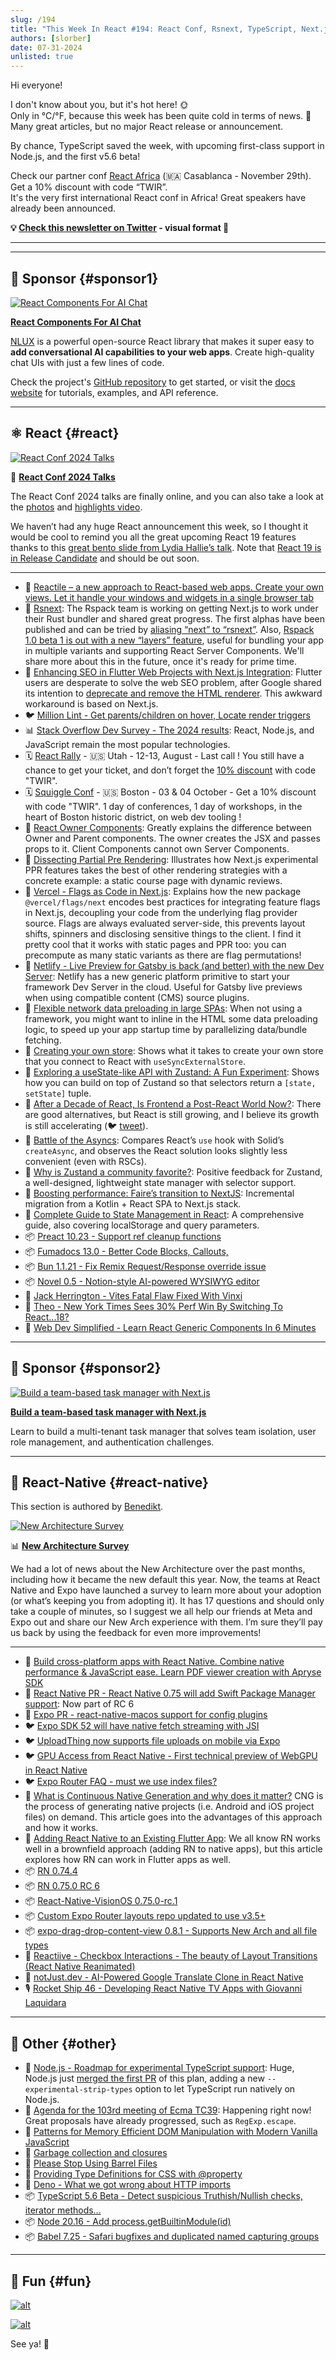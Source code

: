 ```yaml
---
slug: /194
title: "This Week In React #194: React Conf, Rsnext, TypeScript, Next.js, PPR, Owner components, Preloading, Zustand, Flutter, Preact, Fumadocs, New Arch Survey, Expo CNG, Flutter, VisionOS, Node.js..."
authors: [slorber]
date: 07-31-2024
unlisted: true
---
```


Hi everyone!

I don't know about you, but it's hot here! 🌞\
Only in °C/°F, because this week has been quite cold in terms of news. 🥶\
Many great articles, but no major React release or announcement.

By chance, TypeScript saved the week, with upcoming first-class support in Node.js, and the first v5.6 beta!

Check our partner conf [React Africa](https://react-africa.com/?utm_source=thisweekinreact.com) (🇲🇦 Casablanca - November 29th).\
Get a 10% discount with code “TWIR”.\
It's the very first international React conf in Africa! Great speakers have already been announced.

<!-- truncate -->

**💡 [Check this newsletter on Twitter](https://slo.im/thread) - visual format 🎨**

---


<Support />

---

## 💸 Sponsor {#sponsor1}

[![React Components For AI Chat](/emails/issues/194/nlux.jpg)](https://docs.nlkit.com/nlux?utm_source=twir-jl24)

**[React Components For AI Chat](https://docs.nlkit.com/nlux?utm_source=twir-jl24)**

[NLUX](https://docs.nlkit.com/nlux?utm_source=twir-jl24) is a powerful open-source React library that makes it super easy to **add conversational AI capabilities to your web apps**. Create high-quality chat UIs with just a few lines of code.

Check the project's [GitHub repository](https://github.com/nlkitai/nlux) to get started, or visit the [docs website](https://docs.nlkit.com/nlux?utm_source=twir-jl24) for tutorials, examples, and API reference.

---

## ⚛️ React {#react}

[![React Conf 2024 Talks](/emails/issues/194/reactconf.jpg)](https://conf.react.dev/talks)

🎥 **[React Conf 2024 Talks](https://conf.react.dev/talks)**

The React Conf 2024 talks are finally online, and you can also take a look at the [photos](https://conf.react.dev/photos) and [highlights video](https://www.youtube.com/watch?v=p6auCiVoa3c).

We haven’t had any huge React announcement this week, so I thought it would be cool to remind you all the great upcoming React 19 features thanks to this [great bento slide from Lydia Hallie’s talk](https://www.youtube.com/watch?v=AJOGzVygGcY). Note that [React 19 is in Release Candidate](https://react.dev/blog/2024/04/25/react-19) and should be out soon.

---

- 💸 [Reactile – a new approach to React-based web apps. Create your own views. Let it handle your windows and widgets in a single browser tab](https://www.reactile.net/?utm_source=reactnewsletter)
- 👀 [Rsnext](https://github.com/ScriptedAlchemy/rsnext/commits/rspack): The Rspack team is working on getting Next.js to work under their Rust bundler and shared great progress. The first alphas have been published and can be tried by [aliasing “next” to “rsnext”](https://github.com/substancelabs/rsnext/blob/main/package.json#L11). Also, [Rspack 1.0 beta 1 is out with a new “layers” feature](https://x.com/rspack_dev/status/1818490358319530221), useful for bundling your app in multiple variants and supporting React Server Components. We'll share more about this in the future, once it's ready for prime time.
- 👀 [Enhancing SEO in Flutter Web Projects with Next.js Integration](https://gist.github.com/lcw99/ac1738cb6d5bb032085077605f56665e): Flutter users are desperate to solve the web SEO problem, after Google shared its intention to [deprecate and remove the HTML renderer](https://github.com/flutter/flutter/issues/145954). This awkward workaround is based on Next.js.
- 🐦 [Million Lint - Get parents/children on hover, Locate render triggers](https://x.com/aidenybai/status/1816136004388176010)
- 📊 [Stack Overflow Dev Survey - The 2024 results](https://survey.stackoverflow.co/2024/): React, Node.js, and JavaScript remain the most popular technologies.
- 🗓️ [React Rally](https://reactrally.com/?utm_source=thisweekinreact) - 🇺🇸 Utah - 12-13, August - Last call ! You still have a chance to get your ticket, and don’t forget the [10% discount](https://ti.to/react-rally/react-rally-2024/discount/TWIR) with code "TWIR".
- 🗓️ [Squiggle Conf](https://2024.squiggleconf.com/?utm_source=thisweekinreact) - 🇺🇸 Boston - 03 & 04 October - Get a 10% discount with code "TWIR". 1 day of conferences, 1 day of workshops, in the heart of Boston historic district, on web dev tooling !
- 📜 [React Owner Components](https://reacttraining.com/blog/react-owner-components): Greatly explains the difference between Owner and Parent components. The owner creates the JSX and passes props to it. Client Components cannot own Server Components.
- 📜 [Dissecting Partial Pre Rendering](https://www.nikhilsnayak.dev/blogs/dissecting-partial-pre-rendering): Illustrates how Next.js experimental PPR features takes the best of other rendering strategies with a concrete example: a static course page with dynamic reviews.
- 📜 [Vercel - Flags as Code in Next.js](https://vercel.com/blog/flags-as-code-in-next-js): Explains how the new package `@vercel/flags/next` encodes best practices for integrating feature flags in Next.js, decoupling your code from the underlying flag provider source. Flags are always evaluated server-side, this prevents layout shifts, spinners and disclosing sensitive things to the client. I find it pretty cool that it works with static pages and PPR too: you can precompute as many static variants as there are flag permutations!
- 📜 [Netlify - Live Preview for Gatsby is back (and better) with the new Dev Server](https://www.netlify.com/blog/gatsby-live-preview-with-new-dev-server/): Netlify has a new generic platform primitive to start your framework Dev Server in the cloud. Useful for Gatsby live previews when using compatible content (CMS) source plugins.
- 📜 [Flexible network data preloading in large SPAs](https://mmazzarolo.com/blog/2024-07-29-data-preloading-script/): When not using a framework, you might want to inline in the HTML some data preloading logic, to speed up your app startup time by parallelizing data/bundle fetching.
- 📜 [Creating your own store](https://www.smallrecipesfordisaster.com/posts/local-store): Shows what it takes to create your own store that you connect to React with `useSyncExternalStore`.
- 📜 [Exploring a useState-like API with Zustand: A Fun Experiment](https://www.smallrecipesfordisaster.com/posts/dispatch-zustand): Shows how you can build on top of Zustand so that selectors return a `[state, setState]` tuple.
- 📜 [After a Decade of React, Is Frontend a Post-React World Now?](https://thenewstack.io/after-a-decade-of-react-is-frontend-a-post-react-world-now/): There are good alternatives, but React is still growing, and I believe its growth is still accelerating (🐦 [tweet](https://x.com/sebastienlorber/status/1818233736091271285)).
- 📜 [Battle of the Asyncs](https://www.brenelz.com/posts/battle-of-the-asyncs/): Compares React’s `use` hook with Solid’s `createAsync`, and observes the React solution looks slightly less convenient (even with RSCs).
- 📜 [Why is Zustand a community favorite?](https://www.frontendundefined.com/posts/monthly/zustand-review/): Positive feedback for Zustand, a well-designed, lightweight state manager with selector support.
- 📜 [Boosting performance: Faire’s transition to NextJS](https://craft.faire.com/boosting-performance-faires-transition-to-nextjs-3967f092caaf): Incremental migration from a Kotlin + React SPA to Next.js stack.
- 📜 [Complete Guide to State Management in React](https://www.propelauth.com/post/state-management-in-react): A comprehensive guide, also covering localStorage and query parameters.
- 📦 [Preact 10.23 - Support ref cleanup functions](https://github.com/preactjs/preact/releases/tag/10.23.0)
- 📦 [Fumadocs 13.0 - Better Code Blocks, Callouts,](https://fumadocs.vercel.app/blog/v13)
- 📦 [Bun 1.1.21 - Fix Remix Request/Response override issue](https://bun.sh/blog/bun-v1.1.21)
- 📦 [Novel 0.5 - Notion-style AI-powered WYSIWYG editor](https://github.com/steven-tey/novel)
- 🎥 [Jack Herrington - Vites Fatal Flaw Fixed With Vinxi](https://www.youtube.com/watch?v=C54k7nP4OjI)
- 🎥 [Theo - New York Times Sees 30% Perf Win By Switching To React...18?](https://www.youtube.com/watch?v=_6kDnkeReKo)
- 🎥 [Web Dev Simplified - Learn React Generic Components In 6 Minutes](https://www.youtube.com/watch?v=5s6dIkrv6Y4)

<SubscribeFormEmbed placement="middle" />

---

## 💸 Sponsor {#sponsor2}

[![Build a team-based task manager with Next.js](/emails/issues/194/clerk.jpg)](https://go.clerk.com/dAmxGNo)

**[Build a team-based task manager with Next.js](https://go.clerk.com/dAmxGNo)**

Learn to build a multi-tenant task manager that solves team isolation, user role management, and authentication challenges.

---

## 📱 React-Native {#react-native}

This section is authored by [Benedikt](https://twitter.com/bndkt).

[![New Architecture Survey](/emails/issues/194/rn.jpg)](https://docs.google.com/forms/d/e/1FAIpQLSdrwmX0MvyjEuu6Kx9fH6FufcfftFgf_rqrGASf3hEGD7mupg/viewform)

📊 **[New Architecture Survey](https://docs.google.com/forms/d/e/1FAIpQLSdrwmX0MvyjEuu6Kx9fH6FufcfftFgf_rqrGASf3hEGD7mupg/viewform)**

We had a lot of news about the New Architecture over the past months, including how it became the new default this year. Now, the teams at React Native and Expo have launched a survey to learn more about your adoption (or what’s keeping you from adopting it). It has 17 questions and should only take a couple of minutes, so I suggest we all help our friends at Meta and Expo out and share our New Arch experience with them. I’m sure they’ll pay us back by using the feedback for even more improvements!

---

- 💸 [Build cross-platform apps with React Native. Combine native performance & JavaScript ease. Learn PDF viewer creation with Apryse SDK](https://apryse.com/blog/mobile/react-and-react-native-pdf-viewers?utm_source=thisweekinreact&utm_medium=newsletter&utm_campaign=jul3124)
- 👀 [React Native PR - React Native 0.75 will add Swift Package Manager support](https://github.com/facebook/react-native/pull/44627): Now part of RC 6
- 👀 [Expo PR - react-native-macos support for config plugins](https://github.com/expo/expo/pull/30660)
- 🐦 [Expo SDK 52 will have native fetch streaming with JSI](https://x.com/Baconbrix/status/1816145261170692397)
- 🐦 [UploadThing now supports file uploads on mobile via Expo](https://x.com/t3dotgg/status/1818330724451098676)
- 🐦 [GPU Access from React Native - First technical preview of WebGPU in React Native](https://x.com/wcandillon/status/1816758789766336624)
- 🐦 [Expo Router FAQ - must we use index files?](https://x.com/kadikraman/status/1816583383423881650)
- 📜 [What is Continuous Native Generation and why does it matter?](https://expo.dev/blog/what-is-continuous-native-generation) CNG is the process of generating native projects (i.e. Android and iOS project files) on demand. This article goes into the advantages of this approach and how it works.
- 📜 [Adding React Native to an Existing Flutter App](https://www.callstack.com/blog/adding-react-native-to-an-existing-flutter-app): We all know RN works well in a brownfield approach (adding RN to native apps), but this article explores how RN can work in Flutter apps as well.
- 📦 [RN 0.74.4](https://github.com/facebook/react-native/releases/tag/v0.74.4)
- 📦 [RN 0.75.0 RC 6](https://github.com/facebook/react-native/releases/tag/v0.75.0-rc.6)
- 📦 [React-Native-VisionOS 0.75.0-rc.1](https://github.com/callstack/react-native-visionos/releases/tag/v0.75.0-rc.1-visionos)
- 📦 [Custom Expo Router layouts repo updated to use v3.5+](https://github.com/EvanBacon/expo-router-layouts-example/tree/main)
- 📦 [expo-drag-drop-content-view 0.8.1 - Supports New Arch and all file types](https://github.com/AlirezaHadjar/expo-drag-drop-content-view/releases/tag/v0.8.1)
- 🎥 [Reactiive - Checkbox Interactions - The beauty of Layout Transitions (React Native Reanimated)](https://www.youtube.com/watch?v=NPq_MFLnQrQ)
- 🎥 [notJust.dev - AI-Powered Google Translate Clone in React Native](https://www.youtube.com/live/wIS27dSWpfo)
- 🎙️ [Rocket Ship 46 - Developing React Native TV Apps with Giovanni Laquidara](https://share.transistor.fm/s/5a9d6e44)

---

## 🔀 Other {#other}

- 👀 [Node.js - Roadmap for experimental TypeScript support](https://github.com/nodejs/loaders/issues/217): Huge, Node.js just [merged the first PR](https://github.com/nodejs/node/pull/53725) of this plan, adding a new `--experimental-strip-types` option to let TypeScript run natively on Node.js.
- 👀 [Agenda for the 103rd meeting of Ecma TC39](https://github.com/tc39/agendas/blob/main/2024/07.md): Happening right now! Great proposals have already progressed, such as `RegExp.escape`.
- 📜 [Patterns for Memory Efficient DOM Manipulation with Modern Vanilla JavaScript](https://frontendmasters.com/blog/patterns-for-memory-efficient-dom-manipulation/)
- 📜 [Garbage collection and closures](https://jakearchibald.com/2024/garbage-collection-and-closures/)
- 📜 [Please Stop Using Barrel Files](https://tkdodo.eu/blog/please-stop-using-barrel-files)
- 📜 [Providing Type Definitions for CSS with @property](https://moderncss.dev/providing-type-definitions-for-css-with-at-property/)
- 📜 [Deno - What we got wrong about HTTP imports](https://deno.com/blog/http-imports)
- 📦 [TypeScript 5.6 Beta - Detect suspicious Truthish/Nullish checks, iterator methods…](https://devblogs.microsoft.com/typescript/announcing-typescript-5-6-beta/)
- 📦 [Node 20.16 - Add process.getBuiltinModule(id)](https://nodejs.org/en/blog/release/v20.16.0)
- 📦 [Babel 7.25 - Safari bugfixes and duplicated named capturing groups](https://babeljs.io/blog/2024/07/26/7.25.0)

---

## 🤭 Fun {#fun}

[![alt](/emails/issues/194/meme.jpg)](https://x.com/ken_wheeler/status/1817981694320029979)

[![alt](/emails/issues/194/meme2.jpg)](https://x.com/sebastienlorber/status/1817951368939749528)

See ya! 👋
